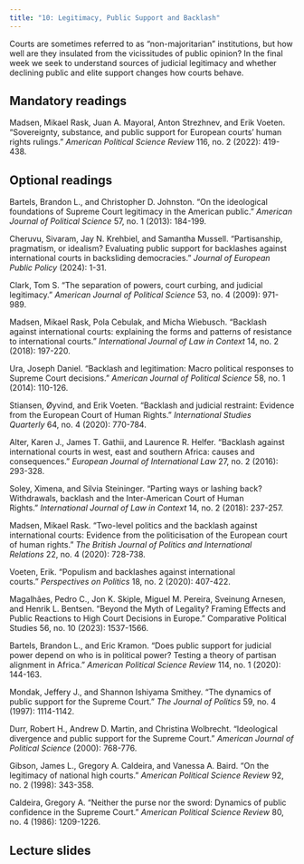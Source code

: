 ```yaml
---
title: "10: Legitimacy, Public Support and Backlash"
---
```


Courts are sometimes referred to as "non-majoritarian" institutions, but how well are they insulated from the vicissitudes of public opinion? In the final week we seek to understand sources of judicial legitimacy and whether declining public and elite support changes how courts behave.

## Mandatory readings

Madsen, Mikael Rask, Juan A. Mayoral, Anton Strezhnev, and Erik Voeten. "Sovereignty, substance, and public support for European courts’ human rights rulings." *American Political Science Review* 116, no. 2 (2022): 419-438.

## Optional readings

Bartels, Brandon L., and Christopher D. Johnston. "On the ideological foundations of Supreme Court legitimacy in the American public." *American Journal of Political Science* 57, no. 1 (2013): 184-199.

Cheruvu, Sivaram, Jay N. Krehbiel, and Samantha Mussell. "Partisanship, pragmatism, or idealism? Evaluating public support for backlashes against international courts in backsliding democracies." *Journal of European Public Policy* (2024): 1-31.

Clark, Tom S. "The separation of powers, court curbing, and judicial legitimacy." *American Journal of Political Science* 53, no. 4 (2009): 971-989.

Madsen, Mikael Rask, Pola Cebulak, and Micha Wiebusch. "Backlash against international courts: explaining the forms and patterns of resistance to international courts." *International Journal of Law in Context* 14, no. 2 (2018): 197-220.

Ura, Joseph Daniel. "Backlash and legitimation: Macro political responses to Supreme Court decisions." *American Journal of Political Science* 58, no. 1 (2014): 110-126.

Stiansen, Øyvind, and Erik Voeten. "Backlash and judicial restraint: Evidence from the European Court of Human Rights." *International Studies Quarterly* 64, no. 4 (2020): 770-784.

Alter, Karen J., James T. Gathii, and Laurence R. Helfer. "Backlash against international courts in west, east and southern Africa: causes and consequences." *European Journal of International Law* 27, no. 2 (2016): 293-328.

Soley, Ximena, and Silvia Steininger. "Parting ways or lashing back? Withdrawals, backlash and the Inter-American Court of Human Rights." *International Journal of Law in Context* 14, no. 2 (2018): 237-257.

Madsen, Mikael Rask. "Two-level politics and the backlash against international courts: Evidence from the politicisation of the European court of human rights." *The British Journal of Politics and International Relations* 22, no. 4 (2020): 728-738.

Voeten, Erik. "Populism and backlashes against international courts." *Perspectives on Politics* 18, no. 2 (2020): 407-422.

Magalhães, Pedro C., Jon K. Skiple, Miguel M. Pereira, Sveinung Arnesen, and Henrik L. Bentsen. "Beyond the Myth of Legality? Framing Effects and Public Reactions to High Court Decisions in Europe." Comparative Political Studies 56, no. 10 (2023): 1537-1566.

Bartels, Brandon L., and Eric Kramon. "Does public support for judicial power depend on who is in political power? Testing a theory of partisan alignment in Africa." *American Political Science Review* 114, no. 1 (2020): 144-163.

Mondak, Jeffery J., and Shannon Ishiyama Smithey. "The dynamics of public support for the Supreme Court." *The Journal of Politics* 59, no. 4 (1997): 1114-1142.

Durr, Robert H., Andrew D. Martin, and Christina Wolbrecht. "Ideological divergence and public support for the Supreme Court." *American Journal of Political Science* (2000): 768-776.

Gibson, James L., Gregory A. Caldeira, and Vanessa A. Baird. "On the legitimacy of national high courts." *American Political Science Review* 92, no. 2 (1998): 343-358.

Caldeira, Gregory A. "Neither the purse nor the sword: Dynamics of public confidence in the Supreme Court." *American Political Science Review* 80, no. 4 (1986): 1209-1226.

## Lecture slides

<!-- [Week 10](lectures/10-legitimacy-backlash.html) -->
